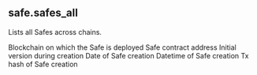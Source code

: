 ## safe.safes_all 
Lists all Safes across chains.


<ParamField path="blockchain">
Blockchain on which the Safe is deployed
</ParamField>
<ParamField path="address">
Safe contract address
</ParamField>
<ParamField path="creation_version">
Initial version during creation
</ParamField>
<ParamField path="block_date">
Date of Safe creation
</ParamField>
<ParamField path="creation_time">
Datetime of Safe creation
</ParamField>
<ParamField path="tx_hash">
Tx hash of Safe creation
</ParamField>
